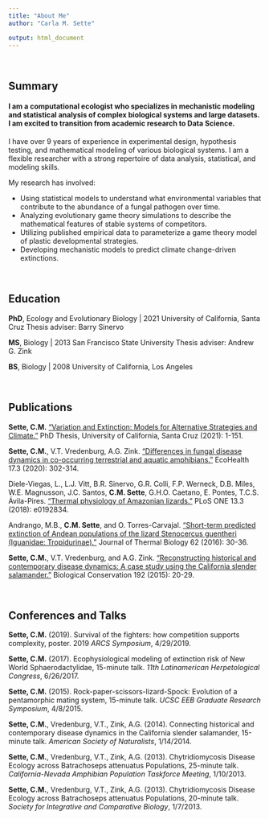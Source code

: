 ```yaml
---
title: "About Me"
author: "Carla M. Sette"

output: html_document
---
```

<p>&nbsp;</p>
## Summary ##
#### I am a computational ecologist who specializes in mechanistic modeling and statistical analysis of complex biological systems and large datasets. I am excited to transition from academic research to Data Science.

I have over 9 years of experience in experimental design, hypothesis testing, and mathematical modeling of various biological systems. I am a flexible researcher with a strong repertoire of data analysis, statistical, and modeling skills. 

My research has involved:

* Using statistical models to understand what environmental variables that contribute to the abundance of a fungal pathogen over time.
* Analyzing evolutionary game theory simulations to describe the mathematical features of stable systems of competitors.
* Utilizing published empirical data to parameterize a game theory model of plastic developmental strategies.
* Developing mechanistic models to predict climate change-driven extinctions.

<p>&nbsp;</p>
## Education ##
**PhD**, Ecology and Evolutionary Biology | 2021
University of California, Santa Cruz
Thesis adviser: Barry Sinervo

**MS**, Biology | 2013
San Francisco State University
Thesis adviser: Andrew G. Zink

**BS**, Biology | 2008
University of California, Los Angeles

<p>&nbsp;</p>
## Publications ##
**Sette, C.M.** ["Variation and Extinction: Models for Alternative Strategies and Climate."](https://escholarship.org/content/qt5mw8939m/qt5mw8939m.pdf) PhD Thesis, University of California, Santa Cruz (2021): 1-151.

**Sette, C.M.**, V.T. Vredenburg, A.G. Zink. ["Differences in fungal disease dynamics in co-occurring terrestrial and aquatic amphibians."](https://link.springer.com/article/10.1007/s10393-020-01501-z) EcoHealth 17.3 (2020): 302-314.

Diele-Viegas, L., L.J. Vitt, B.R. Sinervo, G.R. Colli, F.P. Werneck, D.B. Miles, W.E. Magnusson, J.C. Santos, **C.M. Sette**, G.H.O. Caetano, E. Pontes, T.C.S. Ávila-Pires. [“Thermal physiology of Amazonian lizards."](https://journals.plos.org/plosone/article?id=10.1371/journal.pone.0192834) PLoS ONE 13.3 (2018): e0192834.

Andrango, M.B., **C.M. Sette**, and O. Torres-Carvajal. ["Short-term predicted extinction of Andean populations of the lizard Stenocercus guentheri (Iguanidae: Tropidurinae)."](https://www.sciencedirect.com/science/article/abs/pii/S0306456515302011) Journal of Thermal Biology 62 (2016): 30-36. 

**Sette, C.M.**, V.T. Vredenburg, and A.G. Zink. ["Reconstructing historical and contemporary disease dynamics: A case study using the California slender salamander."](https://www.sciencedirect.com/science/article/abs/pii/S0006320715300896) Biological Conservation 192 (2015): 20-29.


<p>&nbsp;</p>
## Conferences and Talks ##
**Sette, C.M.** (2019). Survival of the fighters: how competition supports complexity, poster. 2019 _ARCS Symposium_, 4/29/2019.

**Sette, C.M.** (2017). Ecophysiological modeling of extinction risk of New World Sphaerodactylidae, 15-minute talk. _11th Latinamerican Herpetological Congress_, 6/26/2017.

**Sette, C.M.** (2015). Rock-paper-scissors-lizard-Spock: Evolution of a pentamorphic mating system, 15-minute talk. _UCSC EEB Graduate Research Symposium_, 4/8/2015.

**Sette, C.M.**, Vredenburg, V.T., Zink, A.G. (2014). Connecting historical and contemporary disease dynamics in the California slender salamander, 15-minute talk. _American Society of Naturalists_, 1/14/2014.

**Sette, C.M.**, Vredenburg, V.T., Zink, A.G. (2013). Chytridiomycosis Disease Ecology across Batrachoseps attenuatus Populations, 25-minute talk. _California-Nevada Amphibian Population Taskforce Meeting_, 1/10/2013.

**Sette, C.M.**, Vredenburg, V.T., Zink, A.G. (2013). Chytridiomycosis Disease Ecology across Batrachoseps attenuatus Populations, 20-minute talk. _Society for Integrative and Comparative Biology_, 1/7/2013.
